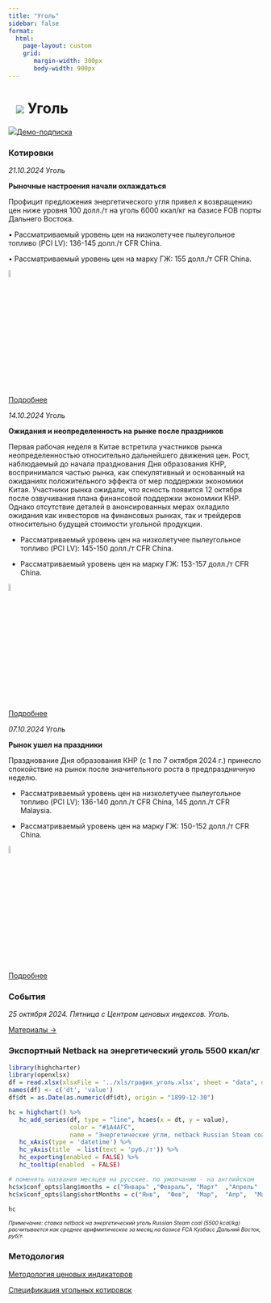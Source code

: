 ```yaml
---
title: "Уголь"
sidebar: false
format: 
  html:
    page-layout: custom
    grid:
       margin-width: 300px
       body-width: 900px
---
```


# ![](../images/icon-coal.svg) Уголь {.my-custom-class style="margin-left:3%;"}

![](../images/icon-subscription.svg)[Демо-подписка](../demo-subscription.qmd)

:::::: {.grid style="margin-left:0%"}
::: {.g-col-12 .g-col-sm-12 .g-col-xs-12 .g-col-xl-6 .g-col-md-6 .g-col-lg-6}
### Котировки

*21.10.2024* Уголь

**Рыночные настроения начали охлаждаться**

Профицит предложения энергетического угля привел к возвращению цен ниже уровня 100 долл./т на уголь 6000 ккал/кг на базисе FOB порты Дальнего Востока.

• Рассматриваемый уровень цен на низколетучее пылеугольное топливо (PCI LV): 136-145 долл./т СFR China.

• Рассматриваемый уровень цен на марку ГЖ: 155 долл./т СFR China.

![](../images/icon-locker.svg){width="6%"}

[Подробнее](../demo-subscription.qmd)

*14.10.2024* Уголь

**Ожидания и неопределенность на рынке после праздников**

Первая рабочая неделя в Китае встретила участников рынка неопределенностью относительно дальнейшего движения цен. Рост, наблюдаемый до начала празднования Дня образования КНР, воспринимался частью рынка, как спекулятивный и основанный на ожиданиях положительного эффекта от мер поддержки экономики Китая. Участники рынка ожидали, что ясность появится 12 октября после озвучивания плана финансовой поддержки экономики КНР. Однако отсутствие деталей в анонсированных мерах охладило ожидания как инвесторов на финансовых рынках, так и трейдеров относительно будущей стоимости угольной продукции. 

-   Рассматриваемый уровень цен на низколетучее пылеугольное топливо (PCI LV): 145-150 долл./т СFR China.

-   Рассматриваемый уровень цен на марку ГЖ: 153-157 долл./т СFR China.

![](../images/icon-locker.svg){width="6%"}

[Подробнее](../demo-subscription.qmd)

*07.10.2024* Уголь

**Рынок ушел на праздники**

Празднование Дня образования КНР (с 1 по 7 октября 2024 г.) принесло спокойствие на рынок после значительного роста в предпраздничную неделю.

-   Рассматриваемый уровень цен на низколетучее пылеугольное топливо (PCI LV): 136-140 долл./т СFR China, 145 долл./т СFR Malaysia.

-   Рассматриваемый уровень цен на марку ГЖ: 150-152 долл./т СFR China.

![](../images/icon-locker.svg){width="6%"}

[Подробнее](../demo-subscription.qmd)

### События

*25 октября 2024. Пятница с Центром ценовых индексов. Уголь.*

[Материалы →](../events/2024-10-25-coal.qmd)

:::

::: {.g-col-12 .g-col-sm-12 .g-col-xs-12 .g-col-xl-6 .g-col-md-6 .g-col-lg-6}
### Экспортный Netback на энергетический уголь 5500 ккал/кг

```r

library(highcharter)
library(openxlsx)
df = read.xlsx(xlsxFile = '../xls/график_уголь.xlsx', sheet = "data", detectDates = TRUE)
names(df) <- c('dt', 'value')
df$dt = as.Date(as.numeric(df$dt), origin = "1899-12-30")

hc = highchart() %>% 
   hc_add_series(df, type = "line", hcaes(x = dt, y = value), 
                 color = "#1A4AFC", 
                 name = "Энергетические угли, netback Russian Steam coal (5500 kcal/kg), FCA Кузбасс из Дальнего Востока") %>% 
   hc_xAxis(type = 'datetime') %>% 
   hc_yAxis(title  = list(text = 'руб./т')) %>% 
   hc_exporting(enabled = FALSE) %>% 
   hc_tooltip(enabled  = FALSE)

# поменять названия месяцев на русские. по умолчанию - на английском
hc$x$conf_opts$lang$months = c("Январь"	,"Февраль",	"Март"	,"Апрель"	,"Май",	"Июнь", "Июль",	"Август",	"Сентябрь",	"Октябрь",	"Ноябрь",	"Декабрь")
hc$x$conf_opts$lang$shortMonths = c("Янв", 	"Фев",	"Мар",	"Апр",	"Май",	"Июн",	"Июл",	"Авг",	"Сен",	"Окт",	"Ноя",	"Дек")

hc


```

[*Примечание: ставка netback на энергетический уголь Russian Steam coal (5500 kcal/kg) расчитывается как среднее арифмитическое за месяц на базисе FCA Кузбасс Дальний Восток, руб/т.*]{style="font-size:0.75em"}
:::

::: {.g-col-12 .g-col-sm-12 .g-col-xs-12 .g-col-xl-6 .g-col-md-6 .g-col-lg-6}
### Методология

[Методология ценовых индикаторов](../methodology/methodology-benchmark-pbc.qmd)

[Спецификация угольных котировок](../methodology/specs-coal.qmd)
:::
::::::
